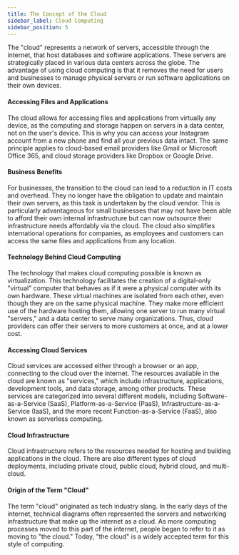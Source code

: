 ```yaml
---
title: The Concept of the Cloud
sidebar_label: Cloud Computing
sidebar_position: 5
---
```


The "cloud" represents a network of servers, accessible through the internet, that host databases and software applications. These servers are strategically placed in various data centers across the globe. The advantage of using cloud computing is that it removes the need for users and businesses to manage physical servers or run software applications on their own devices.

#### Accessing Files and Applications

The cloud allows for accessing files and applications from virtually any device, as the computing and storage happen on servers in a data center, not on the user's device. This is why you can access your Instagram account from a new phone and find all your previous data intact. The same principle applies to cloud-based email providers like Gmail or Microsoft Office 365, and cloud storage providers like Dropbox or Google Drive.

#### Business Benefits

For businesses, the transition to the cloud can lead to a reduction in IT costs and overhead. They no longer have the obligation to update and maintain their own servers, as this task is undertaken by the cloud vendor. This is particularly advantageous for small businesses that may not have been able to afford their own internal infrastructure but can now outsource their infrastructure needs affordably via the cloud. The cloud also simplifies international operations for companies, as employees and customers can access the same files and applications from any location.

#### Technology Behind Cloud Computing

The technology that makes cloud computing possible is known as virtualization. This technology facilitates the creation of a digital-only "virtual" computer that behaves as if it were a physical computer with its own hardware. These virtual machines are isolated from each other, even though they are on the same physical machine. They make more efficient use of the hardware hosting them, allowing one server to run many virtual "servers," and a data center to serve many organizations. Thus, cloud providers can offer their servers to more customers at once, and at a lower cost.

#### Accessing Cloud Services

Cloud services are accessed either through a browser or an app, connecting to the cloud over the internet. The resources available in the cloud are known as "services," which include infrastructure, applications, development tools, and data storage, among other products. These services are categorized into several different models, including Software-as-a-Service (SaaS), Platform-as-a-Service (PaaS), Infrastructure-as-a-Service (IaaS), and the more recent Function-as-a-Service (FaaS), also known as serverless computing.

#### Cloud Infrastructure

Cloud infrastructure refers to the resources needed for hosting and building applications in the cloud. There are also different types of cloud deployments, including private cloud, public cloud, hybrid cloud, and multi-cloud.

#### Origin of the Term "Cloud"

The term "cloud" originated as tech industry slang. In the early days of the internet, technical diagrams often represented the servers and networking infrastructure that make up the internet as a cloud. As more computing processes moved to this part of the internet, people began to refer to it as moving to "the cloud." Today, "the cloud" is a widely accepted term for this style of computing.
